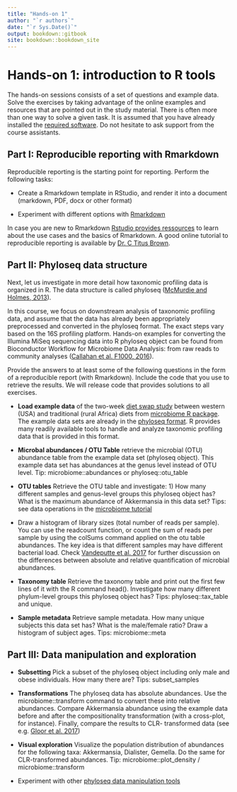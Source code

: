 ```yaml
---
title: "Hands-on 1"
author: "`r authors`"
date: "`r Sys.Date()`"
output: bookdown::gitbook
site: bookdown::bookdown_site
---
```




# Hands-on 1: introduction to R tools

The hands-on sessions consists of a set of questions and example data. Solve the exercises by taking advantage of the online examples and resources that are pointed out in the study material. There is often more than one way to solve a given task. It is assumed that you have already installed the [required software](https://microbiome.github.io/course_nijmegen2019/index.html#preparing-for-the-course). Do not hesitate to ask support from the course assistants. 


## Part I: Reproducible reporting with Rmarkdown

Reproducible reporting is the starting point for reporting. Perform the following tasks:

 * Create a Rmarkdown template in RStudio, and render it into a
   document (markdown, PDF, docx or other format)

 * Experiment with different options with [Rmarkdown](https://www.rstudio.com/wp-content/uploads/2016/03/rmarkdown-cheatsheet-2.0.pdf)  

In case you are new to Rmarkdown [Rstudio provides ressources](https://rmarkdown.rstudio.com/lesson-1.html) to learn about the use cases and the basics of Rmarkdown. A good online tutorial to reproducible reporting is available by [Dr. C Titus Brown](https://rpubs.com/marschmi/RMarkdown).



## Part II: Phyloseq data structure

Next, let us investigate in more detail how taxonomic profiling data is organized in R. The data structure is called phyloseq ([McMurdie and Holmes, 2013](https://journals.plos.org/plosone/article?id=10.1371/journal.pone.0061217)).

In this course, we focus on downstream analysis of taxonomic profiling data, and assume that the data has already been appropriately preprocessed and converted in the phyloseq format. The exact steps vary based on the 16S profiling platform. Hands-on examples for converting the Illumina MiSeq sequencing data into R phyloseq object can be found from Bioconductor Workflow for Microbiome Data Analysis: from raw reads to community analyses ([Callahan et al. F1000, 2016](https://f1000research.com/articles/5-1492/v2)).

Provide the answers to at least some of the following questions in the form of a reproducible report (with Rmarkdown). Include the code that you use to retrieve the results. We will release code that provides solutions to all exercises. 

 * **Load example data** of the two-week [diet swap study](http://dx.doi.org/10.1038/ncomms7342) between western (USA) and traditional (rural Africa) diets from [microbiome R package](https://microbiome.github.io/tutorials/Data.html). The
     example data sets are already in the [phyloseq
     format](http://joey711.github.io/phyloseq/import-data). R
     provides many readily available tools to handle and analyze
     taxonomic profiling data that is provided in this format.

 * **Microbal abundances / OTU Table** retrieve the microbial (OTU)
   abundance table from the example data set (phyloseq object). This
   example data set has abundances at the genus level instead of OTU
   level. Tip:
   microbiome::abundances or phyloseq::otu_table

 * **OTU tables** Retrieve the OTU table and investigate: 1) How many
   different samples and genus-level groups this phyloseq object has?
   What is the maximum abundance of Akkermansia in this data set?
   Tips: see data operations in the [microbiome
   tutorial](https://microbiome.github.io/tutorials/)

 * Draw a histogram of library sizes (total number of reads per
   sample). You can use the readcount function, or count the sum of
   reads per sample by using the colSums command applied on the otu
   table abundances. The key idea is that different samples may have different
   bacterial load. Check [Vandeputte et
   al. 2017](https://www.nature.com/articles/nature24460) for further
   discussion on the differences between absolute and relative
   quantification of microbial abundances.

 * **Taxonomy table** Retrieve the taxonomy table and print out the
   first few lines of it with the R command head(). Investigate how
   many different phylum-level groups this phyloseq object has? Tips:
   phyloseq::tax_table and unique.

 * **Sample metadata** Retrieve sample metadata. How many unique
     subjects this data set has? What is the male/female ratio? Draw a
     histogram of subject ages. Tips: microbiome::meta


## Part III: Data manipulation and exploration

 * **Subsetting** Pick a subset of the phyloseq object including only male and obese individuals. How many there are?
     Tips: subset_samples

 * **Transformations** The phyloseq data has absolute abundances. Use
     the microbiome::transform command to convert these into relative
     abundances. Compare Akkermansia abundance using the example data
     before and after the compositionality transformation (with a
     cross-plot, for instance). Finally, compare the results to CLR-
     transformed data (see e.g. [Gloor et
     al. 2017](https://www.frontiersin.org/articles/10.3389/fmicb.2017.02224/full))

 * **Visual exploration** Visualize the population distribution of
   abundances for the following taxa: Akkermansia, Dialister,
   Gemella. Do the same for CLR-transformed abundances. Tip:
   microbiome::plot_density / microbiome::transform
   
 * Experiment with other [phyloseq data manipulation
   tools](https://microbiome.github.io/tutorials/Preprocessing.html)


